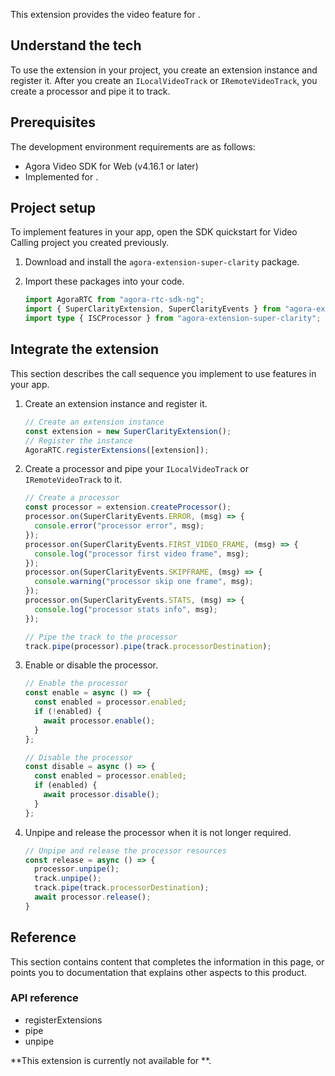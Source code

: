 
This extension provides the video <Vg k="RTEE_CLARITY" /> feature for <Vg k="VSDK" />.

<PlatformWrapper platform="web" >

## Understand the tech

To use the <Vg k="RTEE_CLARITY" /> extension in your project, you create an extension instance and register it. After you create an `ILocalVideoTrack` or `IRemoteVideoTrack`, you create a processor and pipe it to track.

## Prerequisites

The development environment requirements are as follows:

<Prerequisites />

- Agora Video SDK for Web (v4.16.1 or later)
- Implemented <Link to="../../../video-calling/get-started/get-started-sdk"><Vg k="GET_STARTED"/> for <Vg k="VIDEO"/></Link>.


## Project setup

To implement <Vg k="RTEE_CLARITY" /> features in your app, open the SDK quickstart for Video Calling project you created previously.

1. Download and install the `agora-extension-super-clarity` package.
 
1. Import these packages into your code.

    ```typescript
    import AgoraRTC from "agora-rtc-sdk-ng";
    import { SuperClarityExtension, SuperClarityEvents } from "agora-extension-super-clarity";
    import type { ISCProcessor } from "agora-extension-super-clarity";
    ```

## Integrate the extension

This section describes the call sequence you implement to use <Vg k="RTEE_CLARITY" /> features in your app.

1. Create an extension instance and register it.

    ```typescript
    // Create an extension instance
    const extension = new SuperClarityExtension();
    // Register the instance
    AgoraRTC.registerExtensions([extension]);
    ```

1. Create a processor and pipe your `ILocalVideoTrack` or `IRemoteVideoTrack` to it.

    ```typescript
    // Create a processor
    const processor = extension.createProcessor();
    processor.on(SuperClarityEvents.ERROR, (msg) => {
      console.error("processor error", msg);
    });
    processor.on(SuperClarityEvents.FIRST_VIDEO_FRAME, (msg) => {
      console.log("processor first video frame", msg);
    });
    processor.on(SuperClarityEvents.SKIPFRAME, (msg) => {
      console.warning("processor skip one frame", msg);
    });
    processor.on(SuperClarityEvents.STATS, (msg) => {
      console.log("processor stats info", msg);
    });

    // Pipe the track to the processor
    track.pipe(processor).pipe(track.processorDestination);
    ```

1. Enable or disable the processor.

    ```typescript
    // Enable the processor
    const enable = async () => {
      const enabled = processor.enabled;
      if (!enabled) {
        await processor.enable();
      }
    };

    // Disable the processor
    const disable = async () => {
      const enabled = processor.enabled;
      if (enabled) {
        await processor.disable();
      }
    };
    ```

1. Unpipe and release the processor when it is not longer required.

    ```typescript
    // Unpipe and release the processor resources
    const release = async () => {
      processor.unpipe();
      track.unpipe();
      track.pipe(track.processorDestination);
      await processor.release();
    }
    ```

## Reference

This section contains content that completes the information in this page, or points you to documentation that explains other aspects to this product.

### API reference

- <Link to="{{global.API_REF_WEB_ROOT}}/interfaces/iagorartc.html#registerextensions">registerExtensions</Link>

- <Link to="{{global.API_REF_WEB_ROOT}}/interfaces/iremotevideotrack.html#pipe">pipe</Link>

- <Link to="{{global.API_REF_WEB_ROOT}}/interfaces/iremotevideotrack.html#unpipe">unpipe</Link>

</PlatformWrapper>

<PlatformWrapper notAllowed="web" >
**This extension is currently not available for <Vpl k="NAME" />**.
</PlatformWrapper>